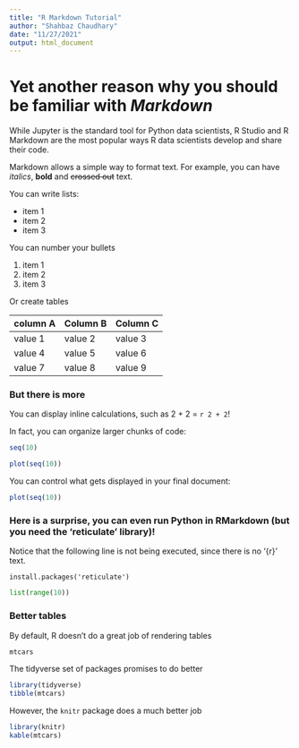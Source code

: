 ```yaml
---
title: "R Markdown Tutorial"
author: "Shahbaz Chaudhary"
date: "11/27/2021"
output: html_document
---
```


# Yet another reason why you should be familiar with _Markdown_

While Jupyter is the standard tool for Python data scientists, R Studio and R Markdown are the most popular ways R data scientists develop and share their code.

Markdown allows a simple way to format text. For example, you can have _italics_, **bold** and ~~crossed out~~ text.

You can write lists:

- item 1
- item 2
- item 3

You can number your bullets

1. item 1
2. item 2
3. item 3

Or create tables

| column A | Column B | Column C |
| ---     | ---       | ---       |
| value 1| value 2| value 3|
| value 4| value 5| value 6|
| value 7| value 8| value 9|

### But there is more

You can display inline calculations, such as 2 + 2 = `r 2 + 2`!

In fact, you can organize larger chunks of code:

```r
seq(10)
```

```r
plot(seq(10))
```

You can control what gets displayed in your final document:

```r
plot(seq(10))
```

### Here is a surprise, you can even run Python in RMarkdown (but you need the 'reticulate' library)!

Notice that the following line is not being executed, since there is no '{r}' text.

```
install.packages('reticulate')
```

```python
list(range(10))
```

### Better tables
By default, R doesn't do a great job of rendering tables

```r
mtcars
```

The tidyverse set of packages promises to do better

```r
library(tidyverse)
tibble(mtcars)
```

However, the `knitr` package does a much better job

```r
library(knitr)
kable(mtcars)
```
